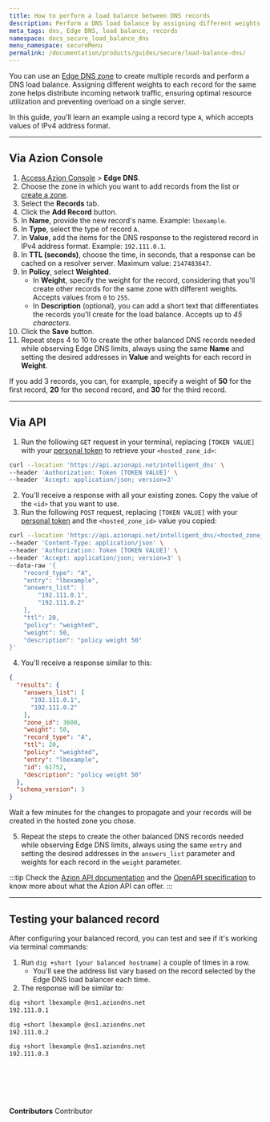 ```yaml
---
title: How to perform a load balance between DNS records
description: Perform a DNS load balance by assigning different weights to records configured in Edge DNS.
meta_tags: dns, Edge DNS, load balance, records
namespace: docs_secure_load_balance_dns
menu_namespace: secureMenu
permalink: /documentation/products/guides/secure/load-balance-dns/
---
```



You can use an [Edge DNS zone](/en/documentation/products/secure/edge-dns/) to create multiple records and perform a DNS load balance. Assigning different weights to each record for the same zone helps distribute incoming network traffic, ensuring optimal resource utilization and preventing overload on a single server.

In this guide, you'll learn an example using a record type `A`, which accepts values of IPv4 address format.

---

## Via Azion Console

1. [Access Azion Console](/en/documentation/products/guides/how-to-access-rtm/) > **Edge DNS**.
2. Choose the zone in which you want to add records from the list or [create a zone](/en/documentation/products/guides/secure/edge-dns-configure-main-settings/#creating-a-new-zone).
3. Select the **Records** tab.
4. Click the **Add Record** button.
5. In **Name**, provide the new record's name. Example: `lbexample`.
6. In **Type**, select the type of record `A`.
7. In **Value**, add the items for the DNS response to the registered record in IPv4 address format. Example: `192.111.0.1`.
8. In **TTL (seconds)**, choose the time, in seconds, that a response can be cached on a resolver server. Maximum value: `2147483647`.
9. In **Policy**, select **Weighted**.
    - In **Weight**, specify the weight for the record, considering that you'll create other records for the same zone with different weights. Accepts values from `0` to `255`.
    - In **Description** (optional), you can add a short text that differentiates the records you'll create for the load balance. Accepts up to *45 characters*.
10. Click the **Save** button.
11. Repeat steps 4 to 10 to create the other balanced DNS records needed while observing Edge DNS limits, always using the same **Name** and setting the desired addresses in **Value** and weights for each record in **Weight**.

If you add 3 records, you can, for example, specify a weight of **50** for the first record, **20** for the second record, and **30** for the third record.

---

## Via API

1. Run the following `GET` request in your terminal, replacing `[TOKEN VALUE]` with your [personal token](/en/documentation/products/guides/personal-tokens/) to retrieve your `<hosted_zone_id>`:

```bash
curl --location 'https://api.azionapi.net/intelligent_dns' \
--header 'Authorization: Token [TOKEN VALUE]' \
--header 'Accept: application/json; version=3'
```

2. You'll receive a response with all your existing zones. Copy the value of the `<id>` that you want to use.
3. Run the following `POST` request, replacing `[TOKEN VALUE]` with your [personal token](/en/documentation/products/guides/personal-tokens/) and the `<hosted_zone_id>` value you copied:

```bash
curl --location 'https://api.azionapi.net/intelligent_dns/<hosted_zone_id>/records' \
--header 'Content-Type: application/json' \
--header 'Authorization: Token [TOKEN VALUE]' \
--header 'Accept: application/json; version=3' \
--data-raw '{
    "record_type": "A",
    "entry": "lbexample",
    "answers_list": [
        "192.111.0.1",
        "192.111.0.2"
    ],
    "ttl": 20,
    "policy": "weighted",
    "weight": 50,
    "description": "policy weight 50"
}'
```

4. You'll receive a response similar to this:

```json
{
  "results": {
    "answers_list": [
      "192.111.0.1",
      "192.111.0.2"
    ],
    "zone_id": 3600,
    "weight": 50,
    "record_type": "A",
    "ttl": 20,
    "policy": "weighted",
    "entry": "lbexample",
    "id": 61752,
    "description": "policy weight 50"
  },
  "schema_version": 3
}
```

Wait a few minutes for the changes to propagate and your records will be created in the hosted zone you chose.

5. Repeat the steps to create the other balanced DNS records needed while observing Edge DNS limits, always using the same `entry` and setting the desired addresses in the `answers_list` parameter and weights for each record in the `weight` parameter.

:::tip
Check the [Azion API documentation](https://api.azion.com/) and the [OpenAPI specification](https://github.com/aziontech/azionapi-openapi/) to know more about what the Azion API can offer.
:::

---

## Testing your balanced record

After configuring your balanced record, you can test and see if it's working via terminal commands:

1. Run `dig +short [your balanced hostname]` a couple of times in a row.
    - You'll see the address list vary based on the record selected by the Edge DNS load balancer each time.
2. The response will be similar to:

```bash
dig +short lbexample @ns1.aziondns.net
192.111.0.1
```

```bash
dig +short lbexample @ns1.aziondns.net
192.111.0.2
```

```bash
dig +short lbexample @ns1.aziondns.net
192.111.0.3
```

<br /><br />
---

**Contributors** <ContributorList>Contributor</ContributorList>
